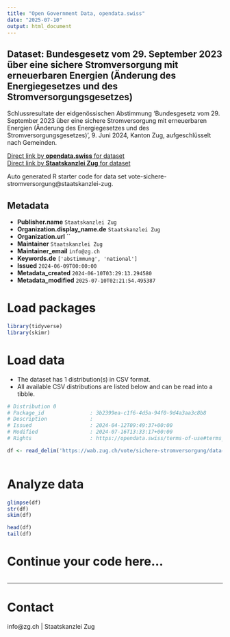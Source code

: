 ```yaml
---
title: "Open Government Data, opendata.swiss"
date: "2025-07-10"
output: html_document
---
```


## Dataset: Bundesgesetz vom 29. September 2023 über eine sichere Stromversorgung mit erneuerbaren Energien (Änderung des Energiegesetzes und des Stromversorgungsgesetzes)

Schlussresultate der eidgenössischen Abstimmung 'Bundesgesetz vom 29. September 2023 über eine sichere Stromversorgung mit erneuerbaren Energien (Änderung des Energiegesetzes und des Stromversorgungsgesetzes)', 9. Juni 2024, Kanton Zug, aufgeschlüsselt nach Gemeinden.

[Direct link by **opendata.swiss** for dataset](https://opendata.swiss/de/dataset/bundesgesetz-vom-29-september-2023-uber-eine-sichere-stromversorgung-mit-erneuerbaren-energien-)<br>
[Direct link by **Staatskanzlei Zug** for dataset](https://wab.zug.ch/vote/sichere-stromversorgung/data)

Auto generated R starter code for data set vote-sichere-stromversorgung@staatskanzlei-zug.

## Metadata

- **Publisher.name** `Staatskanzlei Zug`
- **Organization.display_name.de** `Staatskanzlei Zug`
- **Organization.url** ``
- **Maintainer** `Staatskanzlei Zug`
- **Maintainer_email** `info@zg.ch`
- **Keywords.de** `['abstimmung', 'national']`
- **Issued** `2024-06-09T00:00:00`
- **Metadata_created** `2024-06-10T03:29:13.294580`
- **Metadata_modified** `2025-07-10T02:21:54.495387`


# Load packages

```r

library(tidyverse)
library(skimr)

```

# Load data

-   The dataset has 1 distribution(s) in CSV format.
-   All available CSV distributions are listed below and can be read into a tibble.

```r

# Distribution 0
# Package_id               : 3b2399ea-c1f6-4d5a-94f0-9d4a3aa3c8b8
# Description              : 
# Issued                   : 2024-04-12T09:49:37+00:00
# Modified                 : 2024-07-16T13:33:17+00:00
# Rights                   : https://opendata.swiss/terms-of-use#terms_by

df <- read_delim('https://wab.zug.ch/vote/sichere-stromversorgung/data-csv')



```

# Analyze data

```r

glimpse(df)
str(df)
skim(df)

head(df)
tail(df)

```

# Continue your code here...

```r

```

------------------------------------------------------------------------

# Contact

info@zg.ch | Staatskanzlei Zug
